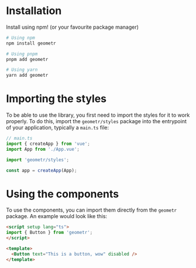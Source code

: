 
<Meta title="docs/Installation" />

# Installation

Install using npm! (or your favourite package manager)

```sh
# Using npm
npm install geometr

# Using pnpm
pnpm add geometr

# Using yarn
yarn add geometr
```

# Importing the styles

To be able to use the library, you first need to import the styles for it to work properly. To do this, import the `geometr/styles` package into the entrypoint of your application, typically a `main.ts` file:

```ts
// main.ts
import { createApp } from 'vue';
import App from './App.vue';

import 'geometr/styles';

const app = createApp(App);
```

# Using the components

To use the components, you can import them directly from the `geometr` package. An example would look like this:

```html
<script setup lang="ts">
import { Button } from 'geometr';
</script>

<template>
  <Button text="This is a button, wow" disabled />
</template>
```

